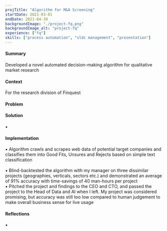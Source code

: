 ```yaml
---
projTitle: "Algorithm for M&A Screening"
startDate: 2021-03-01
endDate: 2021-04-30
backgroundImage: "./project-fq.png"
backgroundImage_alt: "project-fq"
experience: ["fq"]
skills: ["process automation", "sldc management", "presentation"]
---
```


<h4>Summary</h4>
    <div>
    Developed a novel automated decision-making algorithm for qualitative market research
    </div>

<h4>Context</h4>
    <div>
    For the research division of Finquest
    </div>

<h4>Problem</h4>
    <div >
    </div>

<h4>Solution</h4>
    <div>
    ▪ 
    </div>

<h4>Implementation</h4>
    <div>
    ▪ Algorithm crawls and scrapes web data of potential target companies and 
    classifies them into Good Fits, Unsures and Rejects based on simple text classification <br></br>
    ▪ Blind-backtested the algorithm with my manager on three dissimilar projects (geographies, verticals, sectors etc.) 
    and demonstrated an average of 91% accuracy with time-savings of 40 man-hours per project<br/>
    ▪ Pitched the project and findings to the CEO and CTO, and passed the project to the Head of Data and AI when I left. 
    My project was considered promising, but accuracy was still too low compared to human judgement to make overall business sense for live usage
    </div>
    
<h4>Reflections</h4>
    <div>
    ▪ 
    </div>
